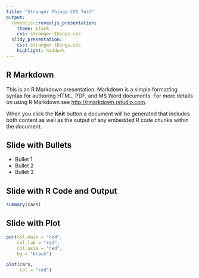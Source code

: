 ---
title: "Stranger Things CSS Test"
output: 
  revealjs::revealjs_presentation:
    theme: black
    css: stranger-things.css
  slidy_presentation: 
    css: stranger-things.css
    highlight: haddock
---

## R Markdown

This is an R Markdown presentation. Markdown is a simple formatting syntax for authoring HTML, PDF, and MS Word documents. For more details on using R Markdown see <http://rmarkdown.rstudio.com>.

When you click the **Knit** button a document will be generated that includes both content as well as the output of any embedded R code chunks within the document.

## Slide with Bullets

- Bullet 1
- Bullet 2
- Bullet 3

## Slide with R Code and Output

```{r}

summary(cars)

```

## Slide with Plot

```{r, echo=FALSE}

par(col.main = "red",
    col.lab = "red",
    col.axis = "red",
    bg = "black")

plot(cars,
     col = "red")
```

